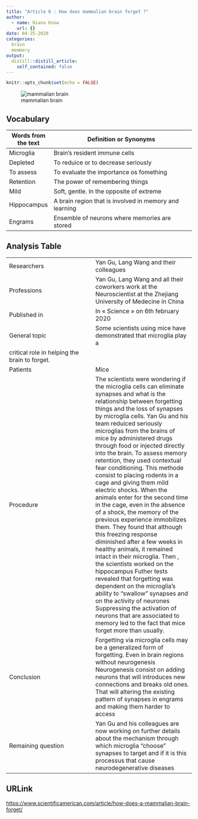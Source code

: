 ```yaml
---
title: "Article 6 : How does mammalian brain forget ?"
author:
  - name: Diana Know
    url: {}
date: 04-25-2020
categories:
  brain
  memmory
output:
  distill::distill_article:
    self_contained: false
---
```


```r
knitr::opts_chunk$set(echo = FALSE)
```

![mammalian brain](https://static.scientificamerican.com/sciam/cache/file/8ACCCC73-6842-4AE7-B09CFD37A4A26450_source.jpg?w=590&h=800&3FB81E50-3D9D-44C5-8FF237E87874318B)

## Vocabulary

| Words from the text |  Definition or Synonyms                                                                  |
| ------------------- | ---------------------------------------------------------------------------------------- |
| Microglia | Brain's resident immune cells|
| Depleted| To reduice or to decrease seriously|
| To assess| To evaluate the importance os fomething|
| Retention | The power of remembering things|
| Mild| Soft, gentle. In the opposite of extreme|
| Hippocampus| A brain region that is involved in memory and learning|
|Engrams | Ensemble of neurons where memories are stored|

## Analysis Table 

|              |                |
|--------------|----------------|
| Researchers | Yan Gu, Lang Wang and their colleagues  |
| Professions|Yan Gu, Lang Wang and all their coworkers work at the Neuroscientist at the Zhejiang University of Medecine in China  |
| Published in |In « Science » on 6th february 2020|
| General topic|  Some scientists using mice have demonstrated that microglia play a
critical role in helping the brain to forget. |
| Patients| Mice |
| Procedure | The scientists were wondering if the microglia cells can eliminate synapses and what is the relationship between forgetting things and the loss of synapses by microglia cells. Yan Gu and his team reduiced seriously microglias from the brains of mice by administered drugs through food or injected directly into the brain. To assess memory retention, they used contextual fear conditioning. This methode consist to placing rodents in a cage and giving them mild electric shocks. When the animals enter for the second time in the cage, even in the absence of a shock, the memory of the previous experience immobilizes them. They found that although this freezing response diminished after a few weeks in healthy animals, it remained intact in their microglia. Then , the scientists worked on the hippocampus Futher tests revealed that forgetting was dependent on the microglia's ability to "swallow" synapses and on the activity of neurones Suppressing the activation of neurons that are associated to memory led to the fact that mice forget more than usually. | 
| Conclusion |Forgetting via microglia cells may be a generalized form of forgetting. Even in brain regions without neurogenesis Neurogenesis consist on adding neurons that will introduces new connections and breaks old ones. That will altering the existing pattern of synapses in engrams and making them harder to access|
| Remaining question |  Yan Gu and his colleagues are now working on further details about the mechanism through which microglia "choose" synapses to target and if it is this processus that cause neurodegenerative diseases|


## URLink 
<https://www.scientificamerican.com/article/how-does-a-mammalian-brain-forget/>
